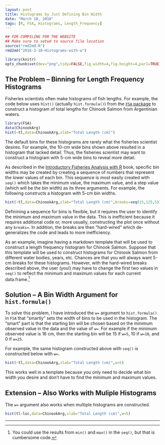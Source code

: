 ```yaml
---
layout: post
title: Histograms by Just Defining Bin Width
date: "March 10, 2016"
tags: [R, FSA, Histograms, Length_Frequency]
---
```

```r
## FOR COMPILING FOR THE WEBSITE
## Make sure to setwd to source file location
source("rmd2md.R")
rmd2md("2016-3-10-Histograms-with-w")
```

```r
library(knitr)
opts_chunk$set(dev="png",tidy=FALSE,fig.width=4,fig.height=4,par1=TRUE)
```

## The Problem -- Binning for Length Frequency Histograms

Fisheries scientists often make histograms of fish lengths.  For example, the code below uses `hist()` (actually `hist.formula()`) from the [`FSA` package](https://github.com/droglenc/FSA/blob/master/README.md) to construct a histogram of total lengths for Chinook Salmon from Argentinian waters.

```r
library(FSA)
data(ChinookArg)
hist(~tl,data=ChinookArg,xlab="Total Length (cm)")
```

The default bins for these histograms are rarely what the fisheries scientist desires.  For example, the 10-cm wide bins shown above resulted in a histogram that lacked detail.  Thus, the fisheries scientist may want to construct a histogram with 5-cm wide bins to reveal more detail.

As described in the [Introductory Fisheries Analysis with R](http://derekogle.com/IFAR/) book, specific bin widths may be created by creating a sequence of numbers that represent the lower values of each bin.  This sequence is most easily created with `seq()` which takes the minimum value, the maximum value, and a step value (which will be the bin width) as its three arguments.  For example, the following constructs a histogram with 5-cm bin widths.

```r
hist(~tl,data=ChinookArg,xlab="Total Length (cm)",breaks=seq(15,125,5))
```

Definining a sequence for bins is flexible, but it requires the user to identify the minimum and maximum value in the data.  This is inefficient because it requires additional code or, more usually, constructing the plot once without any `breaks=`.  In addition, the breaks are then "hard-wired" which de-generalizes the code and leads to more inefficiency.

As an example, imagine having a markdown template that will be used to construct a length frequency histogram for Chinook Salmon.  Suppose that this template will be used to construct histograms for Chinook Salmon from different water bodies, years, etc.   Chances are that you will always want 5-cm breaks for these histograms.  However, with the hard-wired breaks described above, the user (you!) may have to change the first two values in `seq()` to reflect the minimum and maximum values for each current data.frame.[^1]

[^1]: You could use the results from `min()` and `max()` in the `seq()`, but that is cumbersome code.

## Solution -- A Bin Width Argument for `hist.formula()`

To solve this problem, I have introduced the `w=` argument to `hist.formula()` in `FSA` that "smartly" sets the width of bins to be used in the histogram.  The "smart" part is that the starting bin will be chosen based on the minimum observed value in the data and the value of `w=`.  For example if the minimum observed value is 16 cm, then the starting bin will be 15 if `w=5`, 10 if `w=10`, and 0 if `w=25`.

For example, the same histogram constructed above with `seq()` is constructed below with `w=`.

```r
hist(~tl,data=ChinookArg,xlab="Total Length (cm)",w=5)
```

This works well in a template because you only need to decide what bin width you desire and don't have to find the minimum and maximum values.

## Extension -- Also Works with Muliple Histograms

The `w=` argument also works when multiple histograms are constructed.

```r
hist(tl~loc,data=ChinookArg,xlab="Total Length (cm)",w=5)
```

----
